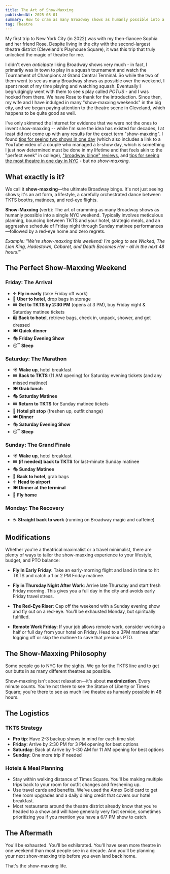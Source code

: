 ```yaml
---
title: The Art of Show-Maxxing
publishedAt: 2025-08-01
summary: How to cram as many Broadway shows as humanly possible into a single NYC weekend.
tag: Theatre
---
```


My first trip to New York City (in 2022) was with my then-fiancee Sophia and her friend Rose. Despite living in the city with the second-largest theatre district (Cleveland's Playhouse Square), it was this trip that truly unlocked the magic of theatre for me.

I didn't even _anticipate_ liking Broadway shows very much - in fact, I primarily was in town to play in a squash tournament and watch the Tournament of Champions at Grand Central Terminal. So while the two of them went to see as many Broadway shows as possible over the weekend, I spent most of my time playing and watching squash. Eventually I begrudgingly went with them to see s play called _POTUS_ - and I was hooked from there. We have Rose to thank for the introduction. Since then, my wife and I have indulged in many "show-maxxing weekends" in the big city, and we began paying attention to the theatre scene in Cleveland, which happens to be quite good as well.

I've only skimmed the Internet for evidence that we were not the ones to invent show-maxxing -- while I'm sure the idea has existed for decades, I at least did not come up with any results for the exact term "show-maxxing". I found [tips for seeing two shows in one day](https://www.tdf.org/on-stage/tdf-stages/tips-for-seeing-two-shows-in-one-day-on-broadway-and-beyond/) (which also includes a link to a YouTube video of a couple who managed a 5-show day, which is something I just now determined must be done in my lifetime and that feels akin to the "perfect week" in college), ["broadway binge" reviews](https://www.reddit.com/r/Broadway/comments/1dxuctd/broadway_binge_trip_reviews/), and [tips for seeing the most theatre in one day in NYC](https://www.newyorktheatreguide.com/theatre-news/news/how-to-see-the-most-theatre-in-one-day-in-new-york-city?utm_source=chatgpt.com) - but no _show-maxxing_.

## What exactly is it?

We call it **show-maxxing**—the ultimate Broadway binge. It's not just seeing shows; it's an art form, a lifestyle, a carefully orchestrated dance between TKTS booths, matinees, and red-eye flights.

**Show-Maxxing** (verb): The art of cramming as many Broadway shows as humanly possible into a single NYC weekend. Typically involves meticulous planning, bouncing between TKTS and your hotel, strategic meals, and an aggressive schedule of Friday night through Sunday matinee performances—followed by a red-eye home and zero regrets.

_Example: "We're show-maxxing this weekend: I'm going to see Wicked, The Lion King, Hadestown, Cabaret, and Death Becomes Her - all in the next 48 hours!"_

## The Perfect Show-Maxxing Weekend

### Friday: The Arrival

- ✈ **Fly in early** (take Friday off work)
- 🏨 **Uber to hotel**, drop bags in storage
- 🎟 **Get to TKTS by 2:30 PM** (opens at 3 PM), buy Friday night & Saturday matinee tickets
- 🛍 **Back to hotel**, retrieve bags, check in, unpack, shower, and get dressed
- 🍽 **Quick dinner**
- 🎭 **Friday Evening Show**
- 😴 **Sleep**

### Saturday: The Marathon

- ☀ **Wake up**, hotel breakfast
- 🎟 **Back to TKTS** (11 AM opening) for Saturday evening tickets (and any missed matinee)
- 🍽 **Grab lunch**
- 🎭 **Saturday Matinee**
- 🎟 **Return to TKTS** for Sunday matinee tickets
- 🏨 **Hotel pit stop** (freshen up, outfit change)
- 🍽 **Dinner**
- 🎭 **Saturday Evening Show**
- 😴 **Sleep**

### Sunday: The Grand Finale

- ☀ **Wake up**, hotel breakfast
- 🎟 **(if needed) back to TKTS** for last-minute Sunday matinee
- 🎭 **Sunday Matinee**
- 🧳 **Back to hotel**, grab bags
- ✈ **Head to airport**
- 🍽 **Dinner at the terminal**
- 🛬 **Fly home**

### Monday: The Recovery

- ☕ **Straight back to work** (running on Broadway magic and caffeine)

## Modifications

Whether you're a theatrical maximalist or a travel minimalist, there are plenty of ways to tailor the show-maxxing experience to your lifestyle, budget, and PTO balance:

- **Fly In Early Friday**: Take an early-morning flight and land in time to hit TKTS and catch a 1 or 2 PM Friday matinee.

- **Fly in Thursday Night After Work**: Arrive late Thursday and start fresh Friday morning. This gives you a full day in the city and avoids early Friday travel stress.

- **The Red-Eye Riser**: Cap off the weekend with a Sunday evening show and fly out on a red-eye. You'll be exhausted Monday, but spiritually fulfilled.

- **Remote Work Friday**: If your job allows remote work, consider working a half or full day from your hotel on Friday. Head to a 3PM matinee after logging off or skip the matinee to save that precious PTO.

## The Show-Maxxing Philosophy

Some people go to NYC for the sights. We go for the TKTS line and to get our butts in as many different theatres as possible.

Show-maxxing isn't about relaxation—it's about **maximization**. Every minute counts. You're not there to see the Statue of Liberty or Times Square; you're there to see as much live theatre as humanly possible in 48 hours.

## The Logistics

### TKTS Strategy

- **Pro tip**: Have 2-3 backup shows in mind for each time slot
- **Friday**: Arrive by 2:30 PM for 3 PM opening for best options
- **Saturday**: Back at Arrive by 1-:30 AM for 11 AM opening for best options
- **Sunday**: One more trip if needed

### Hotels & Meal Planning

- Stay within walking distance of Times Square. You'll be making multiple trips back to your room for outfit changes and freshening up.
- Use travel cards and benefits. We've used the Amex Gold card to get free room upgrades and a daily dining credit that covers our hotel breakfast.
- Most restaurants around the theatre district already know that you're headed to a show and will have generally very fast service, sometimes prioritizing you if you mention you have a 6/7 PM show to catch.

## The Aftermath

You'll be exhausted. You'll be exhilarated. You'll have seen more theatre in one weekend than most people see in a decade. And you'll be planning your next show-maxxing trip before you even land back home.

That's the show-maxxing life.
